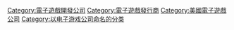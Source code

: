 


[[Category:電子遊戲開發公司|Category:電子遊戲開發公司]]
[[Category:電子遊戲發行商|Category:電子遊戲發行商]]
[[Category:美國電子遊戲公司|Category:美國電子遊戲公司]]
[[Category:以电子游戏公司命名的分类|Category:以电子游戏公司命名的分类]]